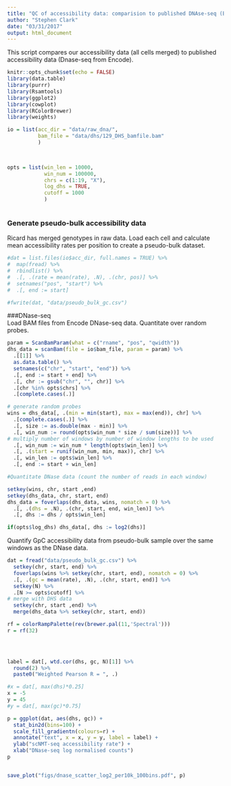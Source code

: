 ```yaml
---
title: "QC of accessibility data: comparision to published DNAse-seq (Encode)"
author: "Stephen Clark"
date: "03/31/2017"
output: html_document
---
```


This script compares our accessibility data (all cells merged) to published accessibility data (Dnase-seq from Encode).

```r
knitr::opts_chunk$set(echo = FALSE)
library(data.table)
library(purrr)
library(Rsamtools)
library(ggplot2)
library(cowplot)
library(RColorBrewer)
library(weights)

io = list(acc_dir = "data/raw_dna/",
          bam_file = "data/dhs/129_DHS_bamfile.bam"
          )
  


opts = list(win_len = 10000,
            win_num = 100000,
            chrs = c(1:19, "X"),
            log_dhs = TRUE,
            cutoff = 1000
            )



```

### Generate pseudo-bulk accessibility data
Ricard has merged genotypes in raw data. Load each cell and calculate mean accessibility rates per position to create a pseudo-bulk dataset.


```r
#dat = list.files(io$acc_dir, full.names = TRUE) %>% 
#  map(fread) %>% 
#  rbindlist() %>% 
#  .[, .(rate = mean(rate), .N), .(chr, pos)] %>% 
#  setnames("pos", "start") %>% 
#  .[, end := start]

#fwrite(dat, "data/pseudo_bulk_gc.csv")

```


###DNase-seq  
Load BAM files from Encode DNase-seq data. Quantitate over random probes.  

```r

param = ScanBamParam(what = c("rname", "pos", "qwidth"))
dhs_data = scanBam(file = io$bam_file, param = param) %>% 
  .[[1]] %>% 
  as.data.table() %>% 
  setnames(c("chr", "start", "end")) %>%
  .[, end := start + end] %>% 
  .[, chr := gsub("chr", "", chr)] %>% 
  .[chr %in% opts$chrs] %>% 
  .[complete.cases(.)]

# generate random probes
wins = dhs_data[, .(min = min(start), max = max(end)), chr] %>% 
  .[complete.cases(.)] %>% 
  .[, size := as.double(max - min)] %>% 
  .[, win_num := round(opts$win_num * size / sum(size))] %>% 
# multiply number of windows by number of window lengths to be used
  .[, win_num := win_num * length(opts$win_len)] %>% 
  .[, .(start = runif(win_num, min, max)), chr] %>% 
  .[, win_len := opts$win_len] %>% 
  .[, end := start + win_len]

#Quantitate DNase data (count the number of reads in each window)

setkey(wins, chr, start ,end)
setkey(dhs_data, chr, start, end)
dhs_data = foverlaps(dhs_data, wins, nomatch = 0) %>% 
  .[, .(dhs = .N), .(chr, start, end, win_len)] %>% 
  .[, dhs := dhs / opts$win_len]

if(opts$log_dhs) dhs_data[, dhs := log2(dhs)]

```

Quantify GpC accessibility data from pseudo-bulk sample over the same windows as the DNase data.

```r
dat = fread("data/pseudo_bulk_gc.csv") %>% 
  setkey(chr, start, end) %>% 
  foverlaps(wins %>% setkey(chr, start, end), nomatch = 0) %>% 
  .[, .(gc = mean(rate), .N), .(chr, start, end)] %>% 
  setkey(N) %>% 
  .[N >= opts$cutoff] %>% 
# merge with DHS data
  setkey(chr, start ,end) %>% 
  merge(dhs_data %>% setkey(chr, start, end))


```




```r

rf = colorRampPalette(rev(brewer.pal(11,'Spectral')))
r = rf(32)

 


label = dat[, wtd.cor(dhs, gc, N)[1]] %>%
  round(2) %>%
  paste0("Weighted Pearson R = ", .)

#x = dat[, max(dhs)*0.25]
x = -5
y = 45
#y = dat[, max(gc)*0.75]

p = ggplot(dat, aes(dhs, gc)) + 
  stat_bin2d(bins=100) + 
  scale_fill_gradientn(colours=r) +
  annotate("text", x = x, y = y, label = label) +
  ylab("scNMT-seq accessibility rate") +
  xlab("DNase-seq log normalised counts") 
p


save_plot("figs/dnase_scatter_log2_per10k_100bins.pdf", p)
  ```











